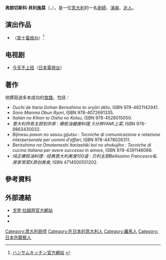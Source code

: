 
{{noteTA
|1=zh-hans:米其林;zh-hk:米芝蓮;zh-tw:米其林;
}}
{{Infobox Chef
| name = 弗朗切斯科·貝利施莫<br />{{lang|en|Francesco Bellissimo}}
| image = francescobellissimocooking.jpg
| caption = 攝於2012年
| birth_date = {{birth date and age|1979|1|3|df=y}}
| birth_place = [[意大利|意大利]][[羅馬|羅馬]]
| death_date = 
| death_place = 
| style = [[意大利菜|意大利菜]]
| education = 
| ratings        = 
| restaurants    = 
| television     = {{plainlist|
* [[今天不上班|今天不上班]]
}}
}}
'''弗朗切斯科·貝利施莫'''（{{lang-it|'''Francesco Bellissimo'''}}，{{bd|1979年|1月3日|catidx=Bellissimo, Francesco}}），是一位[[意大利|意大利]]的一名[[廚師|廚師]]、[[演員|演員]]、[[达人|达人]]。

== 演出作品 ==
* {{link-ja|ハンサムキッチン|ハンサムキッチン}}（[[富士電視台|富士電視台]]）<ref>[http://www.fujitv.co.jp/otn/b_hp/911200070.html ハンサムキッチン官方網站] {{Wayback|url=http://www.fujitv.co.jp/otn/b_hp/911200070.html |date=20150214070008 }}{{ja icon}}</ref>

== 电视剧 ==
* [[今天不上班|今天不上班]]（[[日本電視台|日本電視台]]）

== 著作 ==
他撰寫過多本成功的[[食譜|食譜]]。包括：
* ''Ouchi de Itaria Gohan Berisshimo to oryōri dēto'', ISBN 978-4821142941.
* ''Sono Manma Obun Ryori'', ISBN 978-4072691335.
* ''Italian no Kihon to Oisha no Kotsu'', ISBN 978-4528015050.
* ''意大利帅哥主厨到你家 : 橄榄油健康料理, 5分钟YAMI上菜'', ISBN 978-9863430032.
* ''Bijinesu pason no sasou gijutsu : Tecniche di comunicazione e relazione interpersonale per uomini d'affari'', ISBN 978-4478026311.
* ''Berisshimo na Omotemeshi Itariashiki koi no shokujiho : Tecniche di cucina italiana per avere successo in amore'', ISBN 978-4391146066.
* ''纯正橄榄油料理 : 经典意大利美食100道 : 贝利主厨Bellissimo Francesco私房家常菜X原创美食'', ISBN 4714500551202.

== 參考資料 ==
{{Reflist|3}}

== 外部連結 ==
* [http://www.bellissimoyoshi.net 戈登·拉姆齊官方網站] {{Wayback|url=http://www.bellissimoyoshi.net/ |date=20190812071111 }}{{ja}}{{en}}{{it}}
* {{IMDb name|5528611}}
* {{twitter|bellissimoyoshi|Francesco Bellissimo}}

{{Authority control}}

{{DEFAULTSORT:Bellissimo, Francesco}}
[[Category:意大利厨师|Category:意大利厨师]]
[[Category:在日本的意大利人|Category:在日本的意大利人]]
[[Category:羅馬人|Category:羅馬人]]
[[Category:日本外籍藝人|Category:日本外籍藝人]]